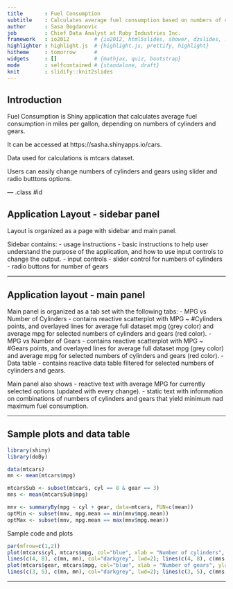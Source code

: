 ```yaml
---
title       : Fuel Consumption
subtitle    : Calculates average fuel consumption based on numbers of cylinders and gears
author      : Sasa Bogdanovic
job         : Chief Data Analyst at Ruby Industries Inc.
framework   : io2012        # {io2012, html5slides, shower, dzslides, ...}
highlighter : highlight.js  # {highlight.js, prettify, highlight}
hitheme     : tomorrow      # 
widgets     : []            # {mathjax, quiz, bootstrap}
mode        : selfcontained # {standalone, draft}
knit        : slidify::knit2slides
---
```


## Introduction

Fuel Consumption is Shiny application that calculates average fuel consumption in miles per gallon, depending on numbers of cylinders and gears.

It can be accessed at https://sasha.shinyapps.io/cars.

Data used for calculations is mtcars dataset.

Users can easily change numbers of cylinders and gears using slider and radio butttons options.

--- .class #id 

## Application Layout - sidebar panel

Layout is organized as a page with sidebar and main panel.

Sidebar contains:
- usage instructions - basic instructions to help user understand the purpose of the application, and how to use input controls to change the output.
- input controls 
  - slider control for numbers of cylinders
  - radio buttons for number of gears

---

## Application layout - main panel
Main panel is organized as a tab set with the following tabs:
- MPG vs Number of Cylinders - contains reactive scatterplot with MPG ~ #Cylinders points, and overlayed lines for average full dataset mpg (grey color) and average mpg for selected numbers of cylinders and gears (red color).
- MPG vs Number of Gears - contains reactive scatterplot with MPG ~ #Gears points, and overlayed lines for average full dataset mpg (grey color) and average mpg for selected numbers of cylinders and gears (red color).
- Data table - contains reactive data table filtered for selected numbers of cylinders and gears.

Main panel also shows
- reactive text with average MPG for currently selected options (updated with every change).
- static text with information on combinations of numbers of cylinders and gears that yield minimum nad maximum fuel consumption.

---

## Sample plots and data table

```r
library(shiny)
library(doBy)

data(mtcars)
mn <- mean(mtcars$mpg)

mtcarsSub <- subset(mtcars, cyl == 8 & gear == 3)
mns <- mean(mtcarsSub$mpg)

mnv <- summaryBy(mpg ~ cyl + gear, data=mtcars, FUN=c(mean))
optMin <- subset(mnv, mpg.mean == min(mnv$mpg.mean))
optMax <- subset(mnv, mpg.mean == max(mnv$mpg.mean))
```

Sample code and plots

```r
par(mfrow=c(1,2))
plot(mtcars$cyl, mtcars$mpg, col="blue", xlab = "Number of cylinders", ylab = "Miles per gallon", main="MPG vs #Cyl")
lines(c(4, 8), c(mn, mn), col="darkgrey", lwd=2); lines(c(4, 8), c(mns, mns), col="red", lwd=2)
plot(mtcars$gear, mtcars$mpg, col="blue", xlab = "Number of gears", ylab = "Miles per gallon", main="MPG vs #Gears")
lines(c(3, 5), c(mn, mn), col="darkgrey", lwd=2); lines(c(3, 5), c(mns, mns), col="red", lwd=2)
```
---
